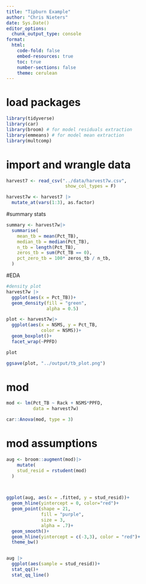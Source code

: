 ```yaml
---
title: "Tipburn Example"
author: "Chris Nieters"
date: Sys.Date()
editor_options:
  chunk_output_type: console
format:
  html:
    code-fold: false
    embed-resources: true
    toc: true
    number-sections: false
    theme: cerulean
---
```

# load packages
```r

library(tidyverse)
library(car)
library(broom) # for model residuals extraction
library(emmeans) # for model mean extraction
library(multcomp)

```
# import and wrangle data
```r

harvest7 <- read_csv("../data/harvest7w.csv",
                      show_col_types = F)

harvest7w <- harvest7 |>
  mutate_at(vars(1:3), as.factor)

```

#summary stats
```r

summary <- harvest7w|>
  summarise(
    mean_tb = mean(Pct_TB),
    median_tb = median(Pct_TB),
    n_tb = length(Pct_TB),
    zeros_tb = sum(Pct_TB == 0),
    pct_zero_tb = 100* zeros_tb / n_tb,
  )

```


#EDA
```r

#density plot
harvest7w |>
  ggplot(aes(x = Pct_TB))+
  geom_density(fill = "green",
               alpha = 0.5)

plot <- harvest7w|>
  ggplot(aes(x = NSMS, y = Pct_TB,
             color = NSMS))+
  geom_boxplot()+
  facet_wrap(~PPFD)

plot

ggsave(plot, "../output/tb_plot.png")

```

# mod
```r

mod <- lm(Pct_TB ~ Rack + NSMS*PPFD,
          data = harvest7w)

car::Anova(mod, type = 3)

```

# mod assumptions
```r


aug <- broom::augment(mod)|>
    mutate(
    stud_resid = rstudent(mod)
  )


  
ggplot(aug, aes(x = .fitted, y = stud_resid))+
  geom_hline(yintercept = 0, color="red")+
  geom_point(shape = 21,
             fill = "purple", 
             size = 3,
             alpha = .7)+
  geom_smooth()+
  geom_hline(yintercept = c(-3,3), color = "red")+
  theme_bw()


aug |>
  ggplot(aes(sample = stud_resid))+
  stat_qq()+
  stat_qq_line()



```

